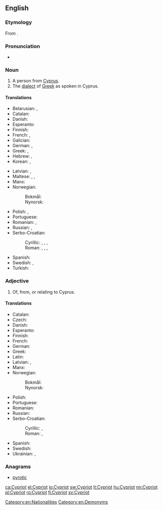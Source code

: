 ==English==

===Etymology===
From {{etyl|el|en}} {{term|Κυπριώτης||Cypriot|lang=el|tr=Kypriótis}}.

===Pronunciation===
* {{a|UK}} {{IPA|/ˈsɪp.ɹi.ət/|lang=en}}

===Noun===
{{en-noun}}

# A person from [[Cyprus]].
# The [[dialect]] of [[Greek]] as spoken in Cyprus.

====Translations====
{{trans-top|Person from Cyprus}}
* Belarusian: {{t|be|кіпрыёт|m}}, {{t|be|кіпрыётка|f}}
* Catalan: {{t|ca|xipriota|m|f}}
* Danish: {{t+|da|cypriot|c}}
* Esperanto: {{t|eo|Ciprano}}
* Finnish: {{t|fi|kyproslainen}}
* French: {{t+|fr|Chypriote}}, {{t+|fr|Cypriote}}
* Galician: {{t|gl|chipriota|m|f}}
* German: {{t+|de|Zypriot|m}}, {{t+|de|Zypriotin|f}}
* Greek: {{t+|el|Κύπριος|m|tr=Kýprios}}, {{t+|el|Κύπρια|f|tr=Kýpria}}
* Hebrew: {{t|he|קפריסאי|m|tr=qafrisai|sc=Hebr}}, {{t|he|קפריסאית|f|tr=qafrisait|sc=Hebr}}
* Korean: {{t|ko|키프로스 인|sc=Kore}}, {{t|ko|키프로스 사람|sc=Kore}}
{{trans-mid}}
* Latvian: {{t|lv|kiprietis|m}}, {{t|lv|kipriete|f}}
* Maltese: {{t|mt|Ċiprijott|m}}, {{t|mt|Ċiprijotta|f}}, {{t|mt|Ċiprijotti|p}}
* Manx: {{t|gv|Kypragh|m}}
* Norwegian:
*: Bokmål: {{t|nb|kypriot|m}}
*: Nynorsk: {{t+|nn|kypriot|m}}
* Polish: {{t+|pl|Cypryjczyk|m}}, {{t+|pl|Cypryjka|f}}
* Portuguese: {{t+|pt|cipriota|m|f}}
* Romanian: {{t+|ro|cipriot|m}}, {{t+|ro|cipriotă|f}}
* Russian: {{t+|ru|киприот|m|tr=kipriót|sc=Cyrl}}, {{t+|ru|киприотка|f|tr=kipriótka|sc=Cyrl}}
* Serbo-Croatian:
*: Cyrillic: {{t|sh|Кипранин|m|sc=Cyrl}}, {{t|sh|Кипранка|f|sc=Cyrl}}, {{t|sh|Ципранин|m}}, {{t|sh|Ципранка|f}}
*: Roman: {{t|sh|Kipranin|m}}, {{t|sh|Kipranka|f}}, {{t+|sh|Cipranin|m}}, {{t|sh|Cipranka|f}}
* Spanish: {{t+|es|chipriota}}
* Swedish: {{t+|sv|cypriot|c}}, {{t+|sv|cypriotiska|c}}
* Turkish: {{t+|tr|Kıbrıslı}}
{{trans-bottom}}

===Adjective===
{{en-adj|-}}

# Of, from, or relating to Cyprus.

====Translations====
{{trans-top|Of, from or relating to Cyprus}}
* Catalan: {{t|ca|xipriota}}
* Czech: {{t+|cs|kyperský}}
* Danish: {{t|da|cypriotisk}}
* Esperanto: {{t|eo|Cipra}}
* Finnish: {{t|fi|kyproslainen}}
* French: {{t+|fr|chypriote}}
* German: {{t+|de|zypriotisch}}
* Greek: {{t+|el|κυπριακός|tr=kypriakós}}
* Latin: {{t+|la|Cyprius}}
* Latvian: {{t|lv|kipriešu}}, {{t|lv|kiprisks}}
* Manx: {{t|gv|Kypragh}}
* Norwegian:
*: Bokmål: {{t|nb|kypriotisk}}
*: Nynorsk: {{t+|nn|kypriotisk}}
{{trans-mid}}
* Polish: {{t+|pl|cypryjski|m}}
* Portuguese: {{t+|pt|cipriota}}
* Romanian: {{t+|ro|cipriot}}
* Russian: {{t+|ru|кипрский|tr=kíprskij|sc=Cyrl}}
* Serbo-Croatian:
*: Cyrillic: {{t|sh|кипарски|sc=Cyrl}}, {{t|sh|ципарски|sc=Cyrl}}
*: Roman: {{t+|sh|kiparski}}, {{t+|sh|ciparski}}
* Spanish: {{t+|es|chipriota}}
* Swedish: {{t+|sv|cypriotisk}}
* Ukrainian: {{t|uk|кі́прський|m|sc=Cyrl}}, {{t|uk|кіпріо́тський|m|sc=Cyrl}}
{{trans-bottom}}

===Anagrams===
* [[pyrotic#English|pyrotic]]

[[Category:en:Nationalities]]
[[Category:en:Demonyms]]

[[ca:Cypriot]]
[[el:Cypriot]]
[[io:Cypriot]]
[[sw:Cypriot]]
[[lt:Cypriot]]
[[hu:Cypriot]]
[[nn:Cypriot]]
[[pl:Cypriot]]
[[ro:Cypriot]]
[[fi:Cypriot]]
[[sv:Cypriot]]